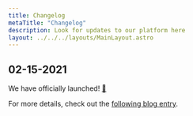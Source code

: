```yaml
---
title: Changelog
metaTitle: "Changelog"
description: Look for updates to our platform here
layout: ../../../layouts/MainLayout.astro
---
```


## 02-15-2021

We have officially launched! [🎉](https://emojipedia.org/party-popper/)

For more details, check out the [following blog entry](https://streamdal.com/we-have-launched/).
